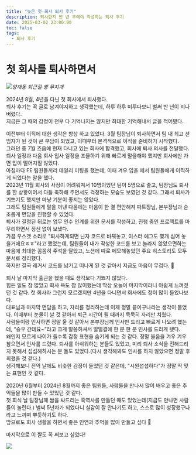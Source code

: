```yaml
---
title: "늦은 첫 회사 퇴사 후기"
description: 퇴사한지 반 년 후에야 작성하는 퇴사 후기
date: 2025-03-02 23:00:00
toc: false
tags:
  - 퇴사 후기
---
```


# 첫 회사를 퇴사하면서

![](/posts/first-resignation/yangjae-rainbow.jpg)*양재동 퇴근길 쌍 무지개*

2024년 8월, 4년을 다닌 첫 회사에서 퇴사했다.<br />
퇴사 후기는 꼭 글로 남겨야지하고 생각했는데, 하루 하루 미루다보니 벌써 반 년이 지나버렸다.<br />
지금은 그 때의 감정이 전부 다 기억나지는 않지만 최대한 기억해내서 글을 적어봤다.

이전부터 이직에 대한 생각은 항상 하고 있었다. 3월 팀장님이 퇴사하면서 팀 내 최고 선임자가 된 것이 큰 부담이 되었고, 이때부터 본격적으로 이직을 준비하기 시작했다.<br />
그러던 중 7월 즈음에 현재 다니고 있는 회사에 합격했고, 회사에 퇴사 의사를 전달했다.<br />
퇴사 일정과 다음 회사 입사 일정을 조율하기 위해 빠르게 말을해야 했지만 회사에만 가면 입이 떨어지질 않았다.<br />
아침마다 FE 팀원들끼리 데일리 미팅을 했는데, 이때 겨우 입을 떼서 팀원들에게 이직하게 되었다는 말을 했다.<br />
2023년 11월 회사의 사정이 어려워져서 10명이었던 팀이 5명으로 줄고, 팀장님도 퇴사를 한 상황이어서 다들 축하해 주면서도 걱정하는 모습도 보였던 것 같다. 그래서 퇴사가 기쁘기도 했지만 마냥 기분이 좋지는 않았다.<br />
그래도 팀원들에게 말을 꺼낸 다음에는 마음이 한 결 편안해져 파트장님, 본부장님과 순조롭게 면담을 진행할 수 있었다.<br />
퇴사가 결정된 뒤로는 업무 인수 인계를 위한 문서를 작성하고, 진행 중인 프로젝트를 마무리하면서 정신 없이 보냈다.<br />
가끔 우스갯 소리로 "퇴사하게되면 닌자 코드로 바꿔놓고, 이스터 에그도 몇개 심어 놓을거에요ㅎㅎ"라고 했었는데, 팀원들이 내가 작성한 코드를 보고 놀라지 않았으면하는 마음에 최대한 꼼꼼히 주석을 달았고, 노션에 따로 메모해놓았던 주요 히스토리도 모두 문서로 정리했다.<br />
하지만 결국 레거시 코드를 남기고 떠나게 된 것 같아서 지금도 마음이 무겁다. 🤣

퇴사 날 마지막 출근을 했을 때도 생각보다 기쁘지 않았다.<br />
힘든 일도 참 많았고 회사 욕도 참 많이했는데 막상 오늘이 마지막이라니 아쉽게 느껴졌던 것 같다. 첫 회사라 그런지 모르겠지만 4년을 다니면서 회사에도 정이 많이 들었나보다.<br />
대표님과 마지막 면담을 하고, 자리를 정리하는데 이제 정말 끝이구나라는 생각이 들었다. 이때부터 눈물이 날 것 같아서 퇴근 시간이 될 때까지 묵묵히 자리만 치웠다.<br />
사람들이랑 인사하면 정말 울 것 같아서 본부장님께 인사만 드리고 빠르게 나오려 했는데, “승우 간데요~”라고 크게 말씀하셔서 얼떨결에 한 분 한 분 인사를 드리게 됐다.<br />
왜인지 모르게 나이가 들수록 감정 표현을 숨기게 되는 것 같다. 정말 울음을 겨우 겨우 참으면서 인사를 드렸다. 퇴사를 아쉬워하는 분들도 있었고, 미리 퇴사 소식을 전해드리지 못해서 섭섭해하시는 분 들도 있었다.(다시 생각해봐도 인사를 하지 않았으면 정말 후회했을 것 같다.)<br />
생각해보니 전역 날에도 비슷한 감정이 들었던 것 같은데, "시원섭섭하다"가 정말 딱 맞는 표현인 것 같다.

2020년 6월부터 2024년 8월까지 좋은 팀원들, 사람들을 만나서 많이 배우고 좋은 추억들을 많이 만들 수 있었던 것 같다.<br />
첫 회식 날 팀장님께 쌈을 싸드리는 흑역사를 만들던 때도 있었는데(지금도 만나면 사람들이 놀린다.) 벌써 5년차가 되었다니 실감이 잘 안나기도 하고, 스스로 많이 성장했구나라고 느끼며 뿌듯하기도 하다.<br />
앞으로도 회사 생활을 하면서 좋은 인연과 추억을 많이 만들고 싶다 🙂

마지막으로 이 짤도 꼭 써보고 싶었다!

![](/posts/first-resignation/gayoung.png)
